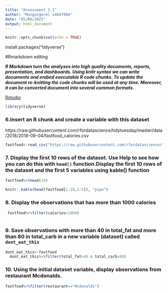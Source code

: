 ```yaml
---
title: "Assessment 1.1"
author: "Mungungerel s4647066"
date: "05/09/2021"
output: html_document
---
```


```r
knitr::opts_chunk$set(echo = TRUE)
```

install.packages("tidyverse") 

#Rmarkdown editing

**_R Markdown turn the analyses into high quality documents, reports, presentation, and dashboards. Using knitr syntax we can write documents and embed executable R code chunks. To update the document re-knitting the code chunks will be used at any time. Moreover, it can be converted document into several common formats._**


[Rstudio](https://rmarkdown.rstudio.com/lesson-8.html)

```r

library(tidyverse)
```


### 6.Insert an R chunk and create a variable with this dataset
https://raw.githubusercontent.com/rfordatascience/tidytuesday/master/data/2018/2018-09-04/fastfood_calories.csv


```r
fastfood<-read_csv("https://raw.githubusercontent.com/rfordatascience/tidytuesday/master/data/2018/2018-09-04/fastfood_calories.csv")

```

### 7. Display the first 10 rows of the dataset. Use Help to see how you can do this with `head()` function.Display the first 10 rows of the dataset and the first 5 variables using kable() function 

```r
fastfood%>%head(10)

knitr::kable(head(fastfood[1:10,1:5]), "pipe")
```

### 8. Display the observations that has more than 1000 calories
```r
 fastfood%>%filter(calories>1000)
  
```

### 9. Save observations with more than 40 in total_fat and more than 80 in total_carb in a new variable (dataset) called `dont_eat_this`

```r
dont_eat_this<-fastfood
  dont_eat_this%>%filter(total_fat>40 & total_carb>80)
```
### 10. Using the initial dataset variable, display observations from restaurant Mcdonalds.

```r
fastfood%>%filter(restaurant=="Mcdonalds")
```

